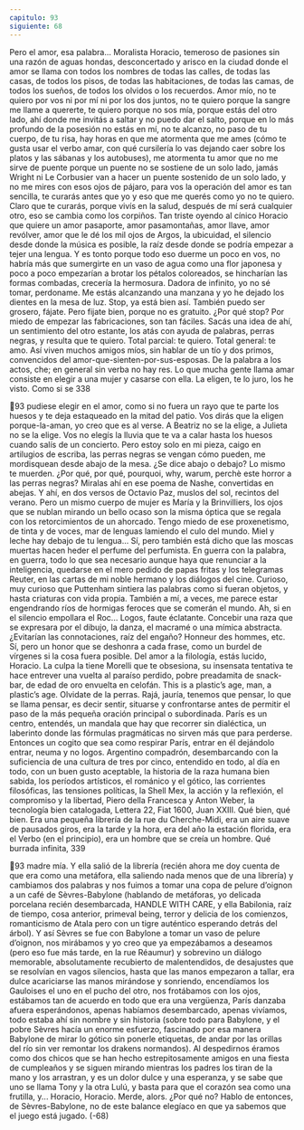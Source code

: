 ```yaml
---
capitulo: 93
siguiente: 68
---
```


Pero el amor, esa palabra... Moralista Horacio, temeroso de pasiones sin una
razón de aguas hondas, desconcertado y arisco en la ciudad donde el amor se
llama con todos los nombres de todas las calles, de todas las casas, de todos los
pisos, de todas las habitaciones, de todas las camas, de todos los sueños, de todos
los olvidos o los recuerdos. Amor mío, no te quiero por vos ni por mí ni por los
dos juntos, no te quiero porque la sangre me llame a quererte, te quiero porque
no sos mía, porque estás del otro lado, ahí donde me invitás a saltar y no puedo
dar el salto, porque en lo más profundo de la posesión no estás en mí, no te
alcanzo, no paso de tu cuerpo, de tu risa, hay horas en que me atormenta que me
ames (cómo te gusta usar el verbo amar, con qué cursilería lo vas dejando caer
sobre los platos y las sábanas y los autobuses), me atormenta tu amor que no me
sirve de puente porque un puente no se sostiene de un solo lado, jamás Wright ni
Le Corbusier van a hacer un puente sostenido de un solo lado, y no me mires con
esos ojos de pájaro, para vos la operación del amor es tan sencilla, te curarás
antes que yo y eso que me querés como yo no te quiero. Claro que te curarás,
porque vivís en la salud, después de mí será cualquier otro, eso se cambia como
los corpiños. Tan triste oyendo al cínico Horacio que quiere un amor pasaporte,
amor pasamontañas, amor llave, amor revólver, amor que le dé los mil ojos de
Argos, la ubicuidad, el silencio desde donde la música es posible, la raíz desde
donde se podría empezar a tejer una lengua. Y es tonto porque todo eso duerme
un poco en vos, no habría más que sumergirte en un vaso de agua como una flor
japonesa y poco a poco empezarían a brotar los pétalos coloreados, se hincharían
las formas combadas, crecería la hermosura. Dadora de infinito, yo no sé tomar,
perdoname. Me estás alcanzando una manzana y yo he dejado los dientes en la
mesa de luz. Stop, ya está bien así. También puedo ser grosero, fájate. Pero fijate
bien, porque no es gratuito.
¿Por qué stop? Por miedo de empezar las fabricaciones, son tan fáciles. Sacás
una idea de ahí, un sentimiento del otro estante, los atás con ayuda de palabras,
perras negras, y resulta que te quiero. Total parcial: te quiero. Total general: te
amo. Así viven muchos amigos míos, sin hablar de un tío y dos primos,
convencidos del amor-que-sienten-por-sus-esposas. De la palabra a los actos, che;
en general sin verba no hay res. Lo que mucha gente llama amar consiste en
elegir a una mujer y casarse con ella. La eligen, te lo juro, los he visto. Como si se
338

93
pudiese elegir en el amor, como si no fuera un rayo que te parte los huesos y te
deja estaqueado en la mitad del patio. Vos dirás que la eligen porque-la-aman, yo
creo que es al verse. A Beatriz no se la elige, a Julieta no se la elige. Vos no elegís
la lluvia que te va a calar hasta los huesos cuando salís de un concierto. Pero
estoy solo en mi pieza, caigo en artilugios de escriba, las perras negras se vengan
cómo pueden, me mordisquean desde abajo de la mesa. ¿Se dice abajo o debajo?
Lo mismo te muerden. ¿Por qué, por qué, pourquoi, why, warum, perchè este
horror a las perras negras? Miralas ahí en ese poema de Nashe, convertidas en
abejas. Y ahí, en dos versos de Octavio Paz, muslos del sol, recintos del verano.
Pero un mismo cuerpo de mujer es María y la Brinvilliers, los ojos que se nublan
mirando un bello ocaso son la misma óptica que se regala con los retorcimientos
de un ahorcado. Tengo miedo de ese proxenetismo, de tinta y de voces, mar de
lenguas lamiendo el culo del mundo. Miel y leche hay debajo de tu lengua... Sí,
pero también está dicho que las moscas muertas hacen heder el perfume del
perfumista. En guerra con la palabra, en guerra, todo lo que sea necesario
aunque haya que renunciar a la inteligencia, quedarse en el mero pedido de
papas fritas y los telegramas Reuter, en las cartas de mi noble hermano y los
diálogos del cine. Curioso, muy curioso que Puttenham sintiera las palabras
como si fueran objetos, y hasta criaturas con vida propia. También a mí, a veces,
me parece estar engendrando ríos de hormigas feroces que se comerán el mundo.
Ah, si en el silencio empollara el Roc... Logos, faute éclatante. Concebir una raza
que se expresara por el dibujo, la danza, el macramé o una mímica abstracta.
¿Evitarían las connotaciones, raíz del engaño? Honneur des hommes, etc. Sí, pero
un honor que se deshonra a cada frase, como un burdel de vírgenes si la cosa
fuera posible.
Del amor a la filología, estás lucido, Horacio. La culpa la tiene Morelli que te
obsesiona, su insensata tentativa te hace entrever una vuelta al paraíso perdido,
pobre preadamita de snack-bar, de edad de oro envuelta en celofán. This is a
plastic’s age, man, a plastic’s age. Olvidate de la perras. Rajá, jauría, tenemos que
pensar, lo que se llama pensar, es decir sentir, situarse y confrontarse antes de
permitir el paso de la más pequeña oración principal o subordinada. París es un
centro, entendés, un mandala que hay que recorrer sin dialéctica, un laberinto
donde las fórmulas pragmáticas no sirven más que para perderse. Entonces un
cogito que sea como respirar París, entrar en él dejándolo entrar, neuma y no
logos. Argentino compadrón, desembarcando con la suficiencia de una cultura
de tres por cinco, entendido en todo, al día en todo, con un buen gusto aceptable,
la historia de la raza humana bien sabida, los períodos artísticos, el románico y el
gótico, las corrientes filosóficas, las tensiones políticas, la Shell Mex, la acción y la
reflexión, el compromiso y la libertad, Piero della Francesca y Anton Weber, la
tecnología bien catalogada, Lettera 22, Fiat 1600, Juan XXIII. Qué bien, qué bien.
Era una pequeña librería de la rue du Cherche-Midi, era un aire suave de
pausados giros, era la tarde y la hora, era del año la estación florida, era el Verbo
(en el principio), era un hombre que se creía un hombre. Qué burrada infinita,
339

93
madre mía. Y ella salió de la librería (recién ahora me doy cuenta de que era
como una metáfora, ella saliendo nada menos que de una librería) y cambiamos
dos palabras y nos fuimos a tomar una copa de pelure d’oignon a un café de
Sèvres-Babylone (hablando de metáforas, yo delicada porcelana recién
desembarcada, HANDLE WITH CARE, y ella Babilonia, raíz de tiempo, cosa
anterior, primeval being, terror y delicia de los comienzos, romanticismo de Atala
pero con un tigre auténtico esperando detrás del árbol). Y así Sèvres se fue con
Babylone a tomar un vaso de pelure d’oignon, nos mirábamos y yo creo que ya
empezábamos a deseamos (pero eso fue más tarde, en la rue Réaumur) y
sobrevino un diálogo memorable, absolutamente recubierto de malentendidos,
de desajustes que se resolvían en vagos silencios, hasta que las manos empezaron
a tallar, era dulce acariciarse las manos mirándose y sonriendo, encendíamos los
Gauloises el uno en el pucho del otro, nos frotábamos con los ojos, estábamos tan
de acuerdo en todo que era una vergüenza, París danzaba afuera esperándonos,
apenas habíamos desembarcado, apenas vivíamos, todo estaba ahí sin nombre y
sin historia (sobre todo para Babylone, y el pobre Sèvres hacía un enorme
esfuerzo, fascinado por esa manera Babylone de mirar lo gótico sin ponerle
etiquetas, de andar por las orillas del río sin ver remontar los drakens
normandos). Al despedirnos éramos como dos chicos que se han hecho
estrepitosamente amigos en una fiesta de cumpleaños y se siguen mirando
mientras los padres los tiran de la mano y los arrastran, y es un dolor dulce y una
esperanza, y se sabe que uno se llama Tony y la otra Lulú, y basta para que el
corazón sea como una frutilla, y...
Horacio, Horacio.
Merde, alors. ¿Por qué no? Hablo de entonces, de Sèvres-Babylone, no de este
balance elegíaco en que ya sabemos que el juego está jugado.
(-68)
